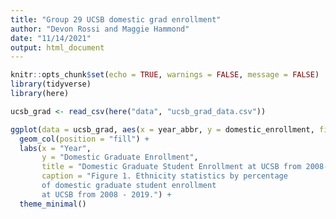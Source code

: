 ```yaml
---
title: "Group 29 UCSB domestic grad enrollment"
author: "Devon Rossi and Maggie Hammond"
date: "11/14/2021"
output: html_document
---
```


```r
knitr::opts_chunk$set(echo = TRUE, warnings = FALSE, message = FALSE)
library(tidyverse)
library(here)
```

```r
ucsb_grad <- read_csv(here("data", "ucsb_grad_data.csv"))
```

```r
ggplot(data = ucsb_grad, aes(x = year_abbr, y = domestic_enrollment, fill = ethnicity)) +
  geom_col(position = "fill") +
  labs(x = "Year",
       y = "Domestic Graduate Enrollment",
       title = "Domestic Graduate Student Enrollment at UCSB from 2008-2019",
       caption = "Figure 1. Ethnicity statistics by percentage 
       of domestic graduate student enrollment 
       at UCSB from 2008 - 2019.") +
  theme_minimal()
```

